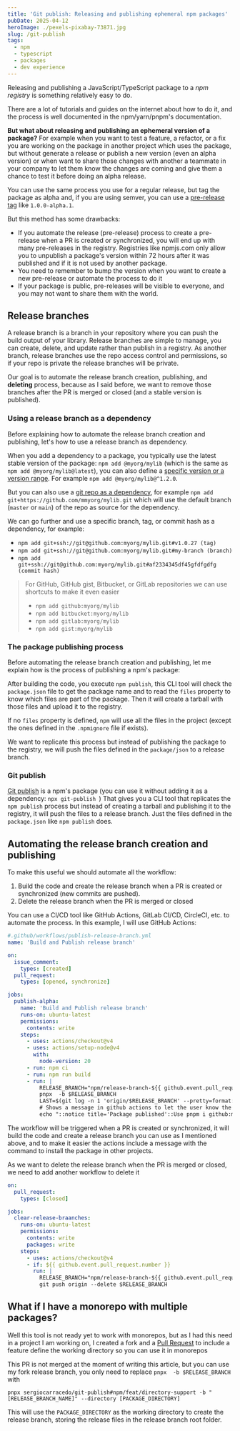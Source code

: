 ```yaml
---
title: 'Git publish: Releasing and publishing ephemeral npm packages'
pubDate: 2025-04-12
heroImage: ./pexels-pixabay-73871.jpg
slug: /git-publish
tags:
  - npm
  - typescript
  - packages
  - dev experience
---
```


Releasing and publishing a JavaScript/TypeScript package to a _npm registry_ is something relatively easy to do.

There are a lot of tutorials and guides on the internet about how to do it, and the process is well documented in the
npm/yarn/pnpm's
documentation.

**But what about releasing and publishing an ephemeral version of a package?** For example when you want to test a
feature, a refactor, or a fix you are working on the package in another project which uses the package, but without
generate a release or publish a new version (even an alpha version) or when want to share those changes with another
a teammate in your company to let them know the changes are coming and give them a chance to test it before doing an
alpha
release.

You can use the same process you use for a regular release, but tag the package as alpha and, if you
are using semver, you can use a [pre-release tag](https://semver.org/#spec-item-9) like `1.0.0-alpha.1`.

But this method has some drawbacks:

- If you automate the release (pre-release) process to create a pre-release when a PR is created or synchronized, you
  will end up with many pre-releases in the registry. Registries like npmjs.com only allow you to unpublish a
  package's version within 72 hours after it was published and if it is not used by another package.
- You need to remember to bump the version when you want to create a new pre-release or automate the process to do it
- If your package is public, pre-releases will be visible to everyone, and you may not want to share them with the
  world.

## Release branches

A release branch is a branch in your repository where you can push the build output of your library. Release branches
are simple to manage, you can create, delete, and update rather than publish in a registry. As another branch, release
branches use the repo access control and permissions, so if your repo is private the release branches will be private.

Our goal is to automate the release branch creation, publishing, and **deleting** process, because as I said before, we
want to remove those branches after the PR is merged or closed (and a stable version is published).

### Using a release branch as a dependency

Before explaining how to automate the release branch creation and publishing, let's how to use a release branch as
dependency.

When you add a dependency to a package, you typically use the latest stable version of the package:
`npm add @myorg/mylib` (which is the same as `npm add @myorg/mylib@latest`), you can also define
a [specific version or a version range](https://docs.npmjs.com/cli/v11/configuring-npm/package-json#dependencies). For
example `npm add @myorg/mylib@^1.2.0`.

But you can also use
a [git repo as a dependency](https://docs.npmjs.com/cli/v11/configuring-npm/package-json#repository), for example
`npm add git+https://github.com/mmyorg/mylib.git` which will use the default branch (`master` or `main`) of the repo as
source for the dependency.

We can go further and use a specific branch, tag, or commit hash as a dependency, for example:

- `npm add git+ssh://git@github.com:myorg/mylib.git#v1.0.27 (tag)`
- `npm add git+ssh://git@github.com:myorg/mylib.git#my-branch (branch)`
- `npm add git+ssh://git@github.com:myorg/mylib.git#af2334345df45gfdfgdfg (commit hash)`

> For GitHub, GitHub gist, Bitbucket, or GitLab repositories we can use shortcuts to make it even easier
>
> - `npm add github:myorg/mylib`
> - `npm add bitbucket:myorg/mylib`
> - `npm add gitlab:myorg/mylib`
> - `npm add gist:myorg/mylib`

### The package publishing process

Before automating the release branch creation and publishing, let me explain how is the process of publishing a npm's
package:

After building the code, you execute `npm publish`, this CLI tool will check the `package.json` file to get the package
name and to read the `files` property to know which files are part of the package. Then it will create a tarball with
those files and upload it to the registry.

If no `files` property is defined, `npm` will use all the files in the project (except
the ones defined in the `.npmignore` file if exists).

We want to replicate this process but instead of publishing the package to the registry, we will push the files defined
in the `package/json` to a release branch.

### Git publish

[Git publish](https://www.npmjs.com/package/git-publish_) is a npm's package (you can use it without adding it as a
dependency: `npx git-publish
`)
That gives you a CLI tool that replicates the `npm publish` process but instead of creating a tarball and publishing it
to the registry, it will push the files to a release branch. Just the files defined in the `package.json` like
`npm publish` does.

## Automating the release branch creation and publishing

To make this useful we should automate all the workflow:

1. Build the code and create the release branch when a PR is created or synchronized (new commits are pushed).
2. Delete the release branch when the PR is merged or closed

You can use a CI/CD tool like GitHub Actions, GitLab CI/CD, CircleCI, etc. to automate the process. In this example, I
will use GitHub Actions:

```yaml
#.github/workflows/publish-release-branch.yml
name: 'Build and Publish release branch'

on:
  issue_comment:
    types: [created]
  pull_request:
    types: [opened, synchronize]

jobs:
  publish-alpha:
    name: 'Build and Publish release branch'
    runs-on: ubuntu-latest
    permissions:
      contents: write
    steps:
      - uses: actions/checkout@v4
      - uses: actions/setup-node@v4
        with:
          node-version: 20
      - run: npm ci
      - run: npm run build
      - run: |
          RELEASE_BRANCH="npm/release-branch-${{ github.event.pull_request.number }}"
          pnpx  -b $RELEASE_BRANCH
          LAST=$(git log -n 1 'origin/$RELEASE_BRANCH' --pretty=format:"%H")
          # Shows a message in github actions to let the user know the package is published and how to install it
          echo "::notice title='Package published'::Use pnpm i github:mycompany/mypackage#$RELEASE_BRANCH to install the package (or pnpm i github:mycompany/mypackage#${LAST} to install this specific commit)"
```

The workflow will be triggered when a PR is created or synchronized, it will build the code and create a release branch
you can use as I mentioned above, and to make it easier the actions include a message with the command to install the
package in other projects.

As we want to delete the release branch when the PR is merged or closed, we need to add another workflow to delete it

```yaml
on:
  pull_request:
    types: [closed]

jobs:
  clear-release-braanches:
    runs-on: ubuntu-latest
    permissions:
      contents: write
      packages: write
    steps:
      - uses: actions/checkout@v4
      - if: ${{ github.event.pull_request.number }}
        run: |
          RELEASE_BRANCH="npm/release-branch-${{ github.event.pull_request.number }}"
          git push origin --delete $RELEASE_BRANCH
```

## What if I have a monorepo with multiple packages?

Well this tool is not ready yet to work with monorepos, but as I had this need in a project I am working on, I created
a fork and a [Pull Request](https://github.com/privatenumber/git-publish/pull/10) to include a feature define the
working directory so you can use it in monorepos

This PR is not merged at the moment of writing this article, but you can use my fork release branch, you only need to
replace `pnpx  -b $RELEASE_BRANCH` with

```
pnpx sergiocarracedo/git-publish#npm/feat/directory-support -b "[RELEASE_BRANCH_NAME]" --directory [PACKAGE_DIRECTORY]
```

This will use the `PACKAGE_DIRECTORY` as the working directory to create the release branch, storing the release files
in the release branch root folder.
